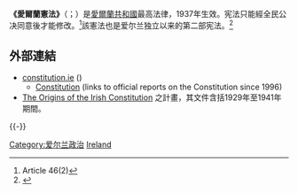 {{expand|time=2018-10-30T04:32:05+00:00}}
{{PoliticsIreland}}

'''《愛爾蘭憲法》'''（{{lang-en|The Constitution of Ireland}}；{{lang-ga|Bunreacht na hÉireann}}）是[[爱尔兰|愛爾蘭共和國]]最高法律，1937年生效。宪法只能經全民公决同意後才能修改。<ref>Article 46(2)</ref>該憲法也是爱尔兰独立以来的第二部宪法。<ref>{{cite web |archive-date=21 July 2011|archive-url=https://web.archive.org/web/20110721123405/http://www.constitution.ie/constitution-of-ireland/default.asp?UserLang=EN |url=http://www.constitution.ie/constitution-of-ireland/default.asp?UserLang=EN |title=Constitution of Ireland Bunreacht Na hÉireann |publisher=The All-Party Oireachtas Committee on the Constitution |access-date=24 August 2008}}</ref>

== 外部連結 ==
{{Wikisource|:en:Constitution of Ireland|Constitution of Ireland}}
* [https://web.archive.org/web/20110222082646/http://www.constitution.ie/ constitution.ie] ({{Link-en|愛爾蘭憲政大會|Constitutional Convention (Ireland)|Constitutional Convention}})
** [https://web.archive.org/web/20171003075044/https://www.constitution.ie/Constitution.aspx Constitution] (links to official reports on the Constitution since 1996)
* [https://web.archive.org/web/20120121025646/http://www.ria.ie/research/oic.aspx The Origins of the Irish Constitution] {{Link-en|愛爾蘭皇家科學院|Royal Irish Academy}}之計畫，其文件含括1929年至1941年期間。

{{-}}
{{歐洲憲法}}
{{愛爾蘭專題}}

[[Category:爱尔兰政治|Category:爱尔兰政治]]
[[Category:各国宪法|Ireland]]

{{Ireland-stub}}